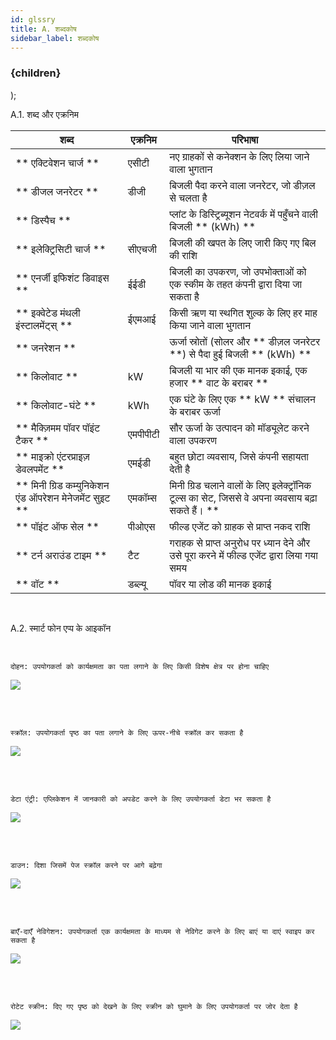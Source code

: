 ```yaml
---
id: glssry
title: A. शब्दकोष
sidebar_label: शब्दकोष
---
```


  <h3
    style={{
      backgroundColor: color,
      borderRadius: '2px',
      color: '#000',
      paddingLeft: '1rem',
      paddingTop: '0.5rem',
      paddingBottom: '0.5rem',
    }}>
    {children}
  </h3>
);

<Highlight color="#DCDCDC">A.1. शब्द और एक्रनिम</Highlight>


| **शब्द**| **एक्रनिम**| **परिभाषा**|
|---|---|---|
| ** एक्टिवेशन चार्ज ** | एसीटी | नए ग्राहकों से कनेक्शन के लिए लिया जाने वाला भुगतान |
| ** डीजल जनरेटर ** | डीजी | बिजली पैदा करने वाला जनरेटर, जो डीज़ल से चलता है |
| ** डिस्पैच ** | | प्लांट के डिस्ट्रिब्यूशन नेटवर्क में पहुँचने वाली बिजली ** (kWh) ** |
| ** इलेक्ट्रिसिटी चार्ज ** | सीएचजी | बिजली की खपत के लिए जारी किए गए बिल की राशि |
| ** एनर्जी इफिशंट डिवाइस ** | ईईडी | बिजली का उपकरण, जो उपभोक्ताओं को एक स्कीम के तहत कंपनी द्वारा दिया जा सकता है|
| ** इक्वेटेड मंथली इंस्टालमेंट्स् ** | ईएमआई | किसी ऋण या स्थगित शुल्क के लिए हर माह किया जाने वाला भुगतान |
| ** जनरेशन ** | | ऊर्जा स्रोतों (सोलर और ** डीज़ल जनरेटर **) से पैदा हुई बिजली ** (kWh) ** |
| ** किलोवाट ** | kW | बिजली या भार की एक मानक इकाई, एक हजार ** वाट के बराबर ** |
| ** किलोवाट-घंटे ** | kWh | एक घंटे के लिए एक ** kW ** संचालन के बराबर ऊर्जा |
| ** मैक्ज़िमम पॉवर पॉइंट टैकर ** | एमपीपीटी | सौर ऊर्जा के उत्पादन को मॉड्यूलेट करने वाला उपकरण |
| ** माइक्रो एंटरप्राइज़ डेवलपमेंट ** | एमईडी | बहुत छोटा व्यवसाय, जिसे कंपनी सहायता देती है |
| ** मिनी ग्रिड कम्युनिकेशन एंड ऑपरेशन मेनेजमेंट सुइट ** | एमकॉम्स | मिनी ग्रिड चलाने वालों के लिए इलेक्ट्रॉनिक टूल्स का सेट, जिससे वे अपना व्यवसाय बढ़ा सकते हैं। ** 
| ** पॉइंट ऑफ सेल ** | पीओएस | फील्ड एजेंट को ग्राहक से प्राप्त नकद राशि | 
| ** टर्न अराउंड टाइम ** |  टैट |  गराहक से प्राप्त अनुरोध पर ध्यान देने और उसे पूरा करने में फील्ड एजेंट द्वारा लिया गया समय |
| ** वॉट ** | डब्ल्यू | पॉवर या लोड की मानक इकाई |

<br/>

<Highlight color="#DCDCDC">A.2. स्मार्ट फोन एप्प के आइकॉन</Highlight>

<br/>

	दोहन: उपयोगकर्ता को कार्यक्षमता का पता लगाने के लिए किसी विशेष क्षेत्र पर होना चाहिए
![](./assets/App_Tapping.png)

<br/>
<br/>

	स्क्रॉल: उपयोगकर्ता पृष्ठ का पता लगाने के लिए ऊपर-नीचे स्क्रॉल कर सकता है
![](./assets/App_Scroll.png)

<br/>
<br/>

	डेटा एंट्री: एप्लिकेशन में जानकारी को अपडेट करने के लिए उपयोगकर्ता डेटा भर सकता है
![](./assets/App_DataEntry.png)

<br/>
<br/>

	डाउन: दिशा जिसमें पेज स्क्रॉल करने पर आगे बढ़ेगा
![](./assets/App_Down.png)

<br/>
<br/>

	बाएँ-दाएँ नेविगेशन: उपयोगकर्ता एक कार्यक्षमता के माध्यम से नेविगेट करने के लिए बाएं या दाएं स्वाइप कर सकता है
![](./assets/App_LeftRightNav.png)

<br/>
<br/>

	रोटेट स्क्रीन: दिए गए पृष्ठ को देखने के लिए स्क्रीन को घुमाने के लिए उपयोगकर्ता पर जोर देता है
![](./assets/App_RotateScreen.png)
